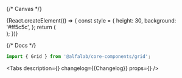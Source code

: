 

<Meta title='Components/Grid' component={Grid} id='Grid' />

{/* Canvas */}

<Story name='Grid'>
    {React.createElement(() => {
        const style = {
            height: 30,
            background: '#ff5c5c',
        };
        return (
            <Grid.Row gutter={{ mobile: 0, tablet: 16, desktop: 24 }}>
                <Grid.Col>
                    <div style={style} />
                </Grid.Col>
                <Grid.Col>
                    <div style={{ ...style, background: '#f04539' }} />
                </Grid.Col>
                <Grid.Col>
                    <div style={style} />
                </Grid.Col>
            </Grid.Row>
        );
    })}
</Story>

{/* Docs */}

<ComponentHeader
    name='Grid'
    version={packageJson.version}
    package='@alfalab/core-components/grid'
/>

```jsx
import { Grid } from '@alfalab/core-components/grid';
```

<Tabs
    description={<Description />}
    changelog={<Markdown>{Changelog}</Markdown>}
    props={<ArgsTable components={GridTS} />}
/>
